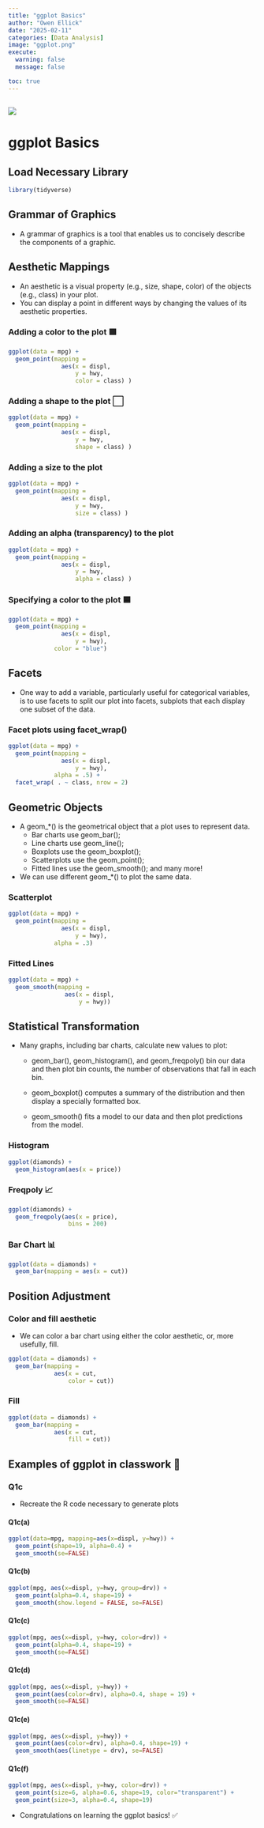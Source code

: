 ```yaml
---
title: "ggplot Basics"
author: "Owen Ellick"
date: "2025-02-11"
categories: [Data Analysis]
image: "ggplot.png"
execute: 
  warning: false
  message: false

toc: true
---
```


## ![](ggplot.png)

# ggplot Basics

## Load Necessary Library
```r
library(tidyverse)
```


## Grammar of Graphics

-   A grammar of graphics is a tool that enables us to concisely describe the components of a graphic.

## Aesthetic Mappings

-   An aesthetic is a visual property (e.g., size, shape, color) of the objects (e.g., class) in your plot.
-   You can display a point in different ways by changing the values of its aesthetic properties.

### Adding a color to the plot 🟥

```r
ggplot(data = mpg) + 
  geom_point(mapping = 
               aes(x = displ, 
                   y = hwy, 
                   color = class) )
```

### Adding a shape to the plot ⬜

```r
ggplot(data = mpg) + 
  geom_point(mapping = 
               aes(x = displ, 
                   y = hwy, 
                   shape = class) )
```

### Adding a size to the plot

```r
ggplot(data = mpg) + 
  geom_point(mapping = 
               aes(x = displ, 
                   y = hwy, 
                   size = class) )
```

### Adding an alpha (transparency) to the plot

```r
ggplot(data = mpg) + 
  geom_point(mapping = 
               aes(x = displ, 
                   y = hwy, 
                   alpha = class) )
```

### Specifying a color to the plot 🟦

```r
ggplot(data = mpg) + 
  geom_point(mapping = 
               aes(x = displ, 
                   y = hwy), 
             color = "blue")
```

## Facets

-   One way to add a variable, particularly useful for categorical variables, is to use facets to split our plot into facets, subplots that each display one subset of the data.

### Facet plots using facet_wrap()

```r
ggplot(data = mpg) + 
  geom_point(mapping = 
               aes(x = displ, 
                   y = hwy), 
             alpha = .5) + 
  facet_wrap( . ~ class, nrow = 2)
```

## Geometric Objects

-   A geom\_\*() is the geometrical object that a plot uses to represent data.
    -   Bar charts use geom_bar();
    -   Line charts use geom_line();
    -   Boxplots use the geom_boxplot();
    -   Scatterplots use the geom_point();
    -   Fitted lines use the geom_smooth(); and many more!
-   We can use different geom\_\*() to plot the same data.

### Scatterplot

```r
ggplot(data = mpg) + 
  geom_point(mapping = 
               aes(x = displ, 
                   y = hwy),
             alpha = .3)
```

### Fitted Lines 

```r
ggplot(data = mpg) + 
  geom_smooth(mapping = 
                aes(x = displ, 
                    y = hwy))
```

## Statistical Transformation

-   Many graphs, including bar charts, calculate new values to plot:

    -   geom_bar(), geom_histogram(), and geom_freqpoly() bin our data and then plot bin counts, the number of observations that fall in each bin.

    -   geom_boxplot() computes a summary of the distribution and then display a specially formatted box.

    -   geom_smooth() fits a model to our data and then plot predictions from the model.

### Histogram

```r
ggplot(diamonds) +
  geom_histogram(aes(x = price))
```

### Freqpoly 📈

```r
ggplot(diamonds) +
  geom_freqpoly(aes(x = price), 
                 bins = 200)
```

### Bar Chart 📊 

```r
ggplot(data = diamonds) + 
  geom_bar(mapping = aes(x = cut))
```

## Position Adjustment

### Color and fill aesthetic

-   We can color a bar chart using either the color aesthetic, or, more usefully, fill.

```r
ggplot(data = diamonds) + 
  geom_bar(mapping = 
             aes(x = cut, 
                 color = cut))
```

### Fill

```r
ggplot(data = diamonds) + 
  geom_bar(mapping = 
             aes(x = cut, 
                 fill = cut))
```

## Examples of ggplot in classwork 💯

### Q1c

-   Recreate the R code necessary to generate plots

#### Q1c(a)

```r
ggplot(data=mpg, mapping=aes(x=displ, y=hwy)) + 
  geom_point(shape=19, alpha=0.4) +
  geom_smooth(se=FALSE)
```

#### Q1c(b)

```r
ggplot(mpg, aes(x=displ, y=hwy, group=drv)) +
  geom_point(alpha=0.4, shape=19) +
  geom_smooth(show.legend = FALSE, se=FALSE) 
```

#### Q1c(c)

```r
ggplot(mpg, aes(x=displ, y=hwy, color=drv)) +
  geom_point(alpha=0.4, shape=19) +
  geom_smooth(se=FALSE) 
```

#### Q1c(d)

```r
ggplot(mpg, aes(x=displ, y=hwy)) +
  geom_point(aes(color=drv), alpha=0.4, shape = 19) + 
  geom_smooth(se=FALSE)
```

#### Q1c(e)

```r
ggplot(mpg, aes(x=displ, y=hwy)) +
  geom_point(aes(color=drv), alpha=0.4, shape=19) +
  geom_smooth(aes(linetype = drv), se=FALSE)
```

#### Q1c(f)

```r
ggplot(mpg, aes(x=displ, y=hwy, color=drv)) +
  geom_point(size=6, alpha=0.6, shape=19, color="transparent") +
  geom_point(size=3, alpha=0.4, shape=19)
```

-   Congratulations on learning the ggplot basics! ✅

